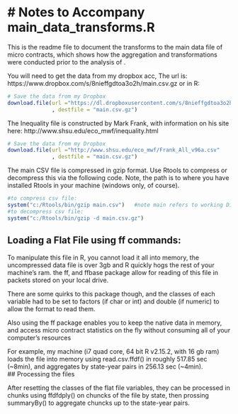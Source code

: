 # Notes to Accompany main_data_transforms.R
========================================================


This is the readme file to document the transforms to the main data file of micro contracts, which shows how the aggregation and transformations were conducted prior to the analysis of .  

You will need to get the data from my dropbox acc, 
The url is: https://www.dropbox.com/s/8nieffgdtoa3o2h/main.csv.gz
or in R:
```r
# Save the data from my Dropbox
download.file(url ="https://dl.dropboxusercontent.com/s/8nieffgdtoa3o2h/main.csv.gz?dl=1&token_hash=AAF6h_8ek1ftVN2DtEc5yANBg4yMJiMMdrpzxN3ikisgCg"
              , destfile = "main.csv.gz")
```
The Inequality file is constructed by Mark Frank, with information on his site here: http://www.shsu.edu/eco_mwf/inequality.html
```r
# Save the data from my Dropbox
download.file(url ="http://www.shsu.edu/eco_mwf/Frank_All_v96a.csv"
              , destfile = "main.csv.gz")
```


The main CSV file is compressed in gzip format.  Use Rtools to compress or decompress this via the following code. Note, the path is to where you have installed Rtools in your machine (windows only, of course).
```r
#to compress csv file:
system("c:/Rtools/bin/gzip main.csv")   #note main refers to working Dir
#to decompress csv file:
system("c:/Rtools/bin/gzip -d main.csv.gz")
```

## Loading a Flat File using ff commands:

To manipulate this file in R, you cannot load it all into memory, the uncompressed data file is over 3gb and R quickly hogs the rest of your machine's ram.  the ff, and ffbase package allow for reading of this file in packets stored on your local drive.  

There are some quirks to this package though, and the classes of each variable had to be set to factors (if char or int) and double (if numeric) to allow the format to read them.  

Also using the ff package enables you to keep the native data in memory, and access micro contract statistics on the fly without consuming all of your computer's resources

For example, my machine (i7 quad core, 64 bit R v2.15.2, with 16 gb ram) loads the file into memory using read.csv.ffdf() in roughly 517.85 sec (~8min), and aggregates by state-year pairs in 256.13 sec (~4min).  
## Processing the files

After resetting the classes of the flat file variables, they can be processed in chunks using ffdfdply() on chuncks of the file by state, then prossing summaryBy() to aggregate chuncks up to the state-year pairs.  

